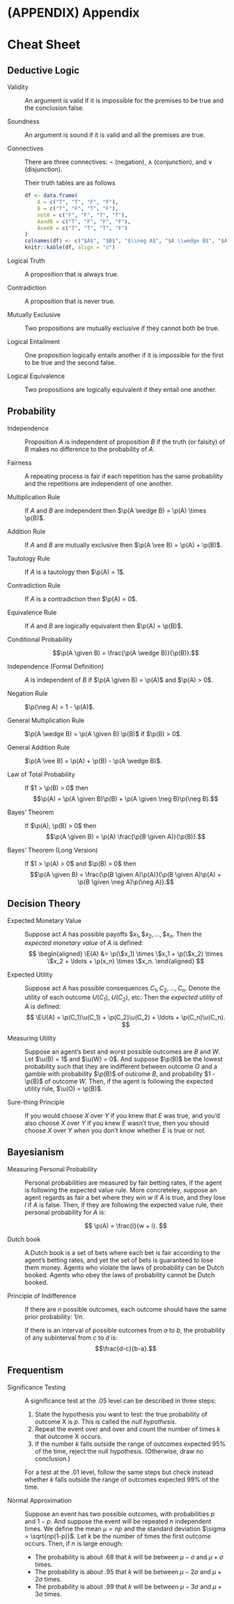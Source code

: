 # (APPENDIX) Appendix {-}

# Cheat Sheet

## Deductive Logic {-}

Validity

:    An argument is valid if it is impossible for the premises to be true and the conclusion false.

Soundness

:    An argument is sound if it is valid and all the premises are true.

Connectives

:    There are three connectives: $\neg$ (negation), $\wedge$ (conjunction), and $\vee$ (disjunction).

    Their truth tables are as follows
    
    ```r
    df <- data.frame(
        A = c("T", "T", "F", "F"),
        B = c("T", "F", "T", "F"),
        notA = c("F", "F", "T", "T"),
        AandB = c("T", "F", "F", "F"),
        AveeB = c("T", "T", "T", "F")
    )
    colnames(df) <- c("$A$", "$B$", "$\\neg A$", "$A \\wedge B$", "$A \\vee B$")
    knitr::kable(df, align = "c")
    ```

Logical Truth

:    A proposition that is always true.

Contradiction

:    A proposition that is never true.

Mutually Exclusive

:    Two propositions are mutually exclusive if they cannot both be true.

Logical Entailment

:    One proposition logically entails another if it is impossible for the first to be true and the second false.

Logical Equivalence

:    Two propositions are logically equivalent if they entail one another.


## Probability {-}

Independence

:    Proposition $A$ is independent of proposition $B$ if the truth (or falsity) of $B$ makes no difference to the probability of $A$.

Fairness

:    A repeating process is fair if each repetition has the same probability and the repetitions are independent of one another.

Multiplication Rule

:    If $A$ and $B$ are independent then $\p(A \wedge B) = \p(A) \times \p(B)$.

Addition Rule

:    If $A$ and $B$ are mutually exclusive then $\p(A \vee B) = \p(A) + \p(B)$.

Tautology Rule

:    If $A$ is a tautology then $\p(A) = 1$.

Contradiction Rule

:    If $A$ is a contradiction then $\p(A) = 0$.

Equivalence Rule

:    If $A$ and $B$ are logically equivalent then $\p(A) = \p(B)$.

Conditional Probability

:    $$\p(A \given B) = \frac{\p(A \wedge B)}{\p(B)}.$$


Independence (Formal Definition)

:    $A$ is independent of $B$ if $\p(A \given B) = \p(A)$ and $\p(A) > 0$.

Negation Rule

:    $\p(\neg A) = 1 - \p(A)$.

General Multiplication Rule

:    $\p(A \wedge B) = \p(A \given B) \p(B)$ if $\p(B) > 0$.

General Addition Rule

:    $\p(A \vee B) = \p(A) + \p(B) - \p(A \wedge B)$.

Law of Total Probability

:    If $1 > \p(B) > 0$ then $$\p(A) = \p(A \given B)\p(B) + \p(A \given \neg B)\p(\neg B).$$

Bayes' Theorem

:    If $\p(A), \p(B) > 0$ then $$\p(A \given B) = \p(A) \frac{\p(B \given A)}{\p(B)}.$$

Bayes' Theorem (Long Version)

:    If $1 > \p(A) > 0$ and $\p(B) > 0$ then $$\p(A \given B) = \frac{\p(B \given A)\p(A)}{\p(B \given A)\p(A) + \p(B \given \neg A)\p(\neg A)}.$$


## Decision Theory {-}

Expected Monetary Value

:   Suppose act $A$ has possible payoffs $\$x_1, \$x_2, \ldots, \$x_n$. Then the *expected monetary value* of $A$ is defined:
$$
  \begin{aligned}
    \E(A) &= \p(\$x_1) \times \$x_1 + \p(\$x_2) \times \$x_2 + \ldots + \p(x_n) \times \$x_n.
  \end{aligned}
$$

Expected Utility

:   Suppose act $A$ has possible consequences $C_1, C_2, \ldots,C_n$. Denote the utility of each outcome $U(C_1)$, $U(C_2)$, etc. Then the *expected utility* of $A$ is defined:
$$ \EU(A) = \p(C_1)\u(C_1) + \p(C_2)\u(C_2) + \ldots + \p(C_n)\u(C_n). $$

Measuring Utility

:    Suppose an agent's best and worst possible outcomes are $B$ and $W$. Let $\u(B) = 1$ and $\u(W) = 0$. And suppose $\p(B)$ be the lowest probability such that they are indifferent between outcome $O$ and a gamble with probability $\p(B)$ of outcome $B$, and probability $1 - \p(B)$ of outcome $W$. Then, if the agent is following the expected utility rule, $\u(O) = \p(B)$.

Sure-thing Principle

:   If you would choose $X$ over $Y$ if you knew that $E$ was true, and you'd also choose $X$ over $Y$ if you knew $E$ wasn't true, then you should choose $X$ over $Y$ when you don't know whether $E$ is true or not.


## Bayesianism {-}

Measuring Personal Probability

:    Personal probabilities are measured by fair betting rates, if the agent is following the expected value rule. More concreteley, suppose an agent regards as fair a bet where they win $w$ if $A$ is true, and they lose $l$ if $A$ is false. Then, if they are following the expected value rule, their personal probability for $A$ is:

    $$ \p(A) = \frac{l}{w + l}. $$

Dutch book

:    A Dutch book is a set of bets where each bet is fair according to the agent's betting rates, and yet the set of bets is guaranteed to lose them money. Agents who violate the laws of probability can be Dutch booked. Agents who obey the laws of probability cannot be Dutch booked.

Principle of Indifference

:   If there are $n$ possible outcomes, each outcome should have the same prior probability: $1/n$.

    If there is an interval of possible outcomes from $a$ to $b$, the probability of any subinterval from $c$ to $d$ is: $$\frac{d-c}{b-a}.$$


## Frequentism {-}

Significance Testing

:    A significance test at the $.05$ level can be described in three steps:

    1. State the hypothesis you want to test: the true probability of outcome X is $p$. This is called the *null hypothesis*.
    2. Repeat the event over and over and count the number of times $k$ that outcome X occurs.
    3. If the number $k$ falls outside the range of outcomes expected $95\%$ of the time, reject the null hypothesis. (Otherwise, draw no conclusion.)
    
    For a test at the $.01$ level, follow the same steps but check instead whether $k$ falls outside the range of outcomes expected $99\%$ of the time.

Normal Approximation

:    Suppose an event has two possible outcomes, with probabilities $p$ and $1-p$. And suppose the event will be repeated $n$ independent times. We define the mean $\mu = np$ and the standard deviation $\sigma = \sqrt{np(1-p)}$. Let $k$ be the number of times the first outcome occurs. Then, if $n$ is large enough:

    - The probability is about $.68$ that $k$ will be between $\mu - \sigma$ and $\mu + \sigma$ times.
    - The probability is about $.95$ that $k$ will be between $\mu - 2\sigma$ and $\mu + 2\sigma$ times.
    - The probability is about $.99$ that $k$ will be between $\mu - 3\sigma$ and $\mu + 3\sigma$ times.